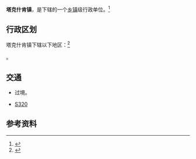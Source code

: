 {{中国乡级行政区|65/43/25/101/000}}

'''塔克什肯镇'''，是{{PRC admin/fullname|65/43/25/101/000|3}}下辖的一个[[乡镇|乡镇]]级行政单位。<ref>{{PRC admin/ref sgc|{{PRC admin/parent|65/43/25/101/000}}}}</ref>

== 行政区划 ==

塔克什肯镇下辖以下地区：<ref>{{PRC admin/ref sgc|65/43/25/101/000}}</ref>

{{PRC admin/children|65/43/25/101/000}}。

== 交通 ==
* {{中国国道名|331}}过境。
* {{中国省道名|320|新疆省道}}[[320省道_(新疆)|S320]]

== 参考资料 ==

{{reflist}}

{{行政区划小作品}}
{{PRC admin/navcat|65/43/25/101/000}}